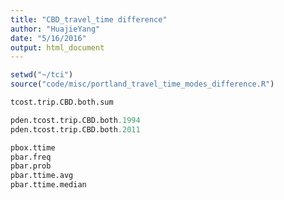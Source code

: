```yaml
---
title: "CBD_travel_time difference"
author: "HuajieYang"
date: "5/16/2016"
output: html_document
---
```


```r

setwd("~/tci")
source("code/misc/portland_travel_time_modes_difference.R")

```

```r
tcost.trip.CBD.both.sum

pden.tcost.trip.CBD.both.1994
pden.tcost.trip.CBD.both.2011

pbox.ttime
pbar.freq
pbar.prob
pbar.ttime.avg
pbar.ttime.median

```

